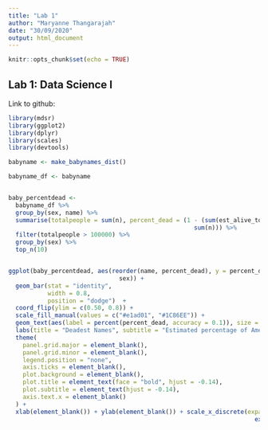 ```yaml
---
title: "Lab 1"
author: "Maryanne Thangarajah"
date: "30/09/2020"
output: html_document
---
```


```r
knitr::opts_chunk$set(echo = TRUE)
```

## Lab 1: Data Science I

Link to github: 

```r
library(mdsr)
library(ggplot2)
library(dplyr)
library(scales)
library(devtools)
```


```r
babyname <- make_babynames_dist()

babyname_df <- babyname


baby_percentdead <-
  babyname_df %>%
  group_by(sex, name) %>%
  summarise(totalpeople = sum(n), percent_dead = (1 - (sum(est_alive_today)) /
                                                    sum(n))) %>%
  filter(totalpeople > 100000) %>%
  group_by(sex) %>%
  top_n(10)


ggplot(baby_percentdead, aes(reorder(name, percent_dead), y = percent_dead, fill =
                               sex)) +
  geom_bar(stat = "identity",
           width = 0.8,
           position = "dodge")  +
  coord_flip(ylim = c(0.50, 0.8)) +
  scale_fill_manual(values = c("#e1ad01", "#1C86EE")) +
  geom_text(aes(label = percent(percent_dead, accuracy = 0.1)), size = 4.0, hjust = -0.05) +
  labs(title = "Deadest Names", subtitle = "Estimated percentage of Americans with a given name born since \n1900 who were dead as of Jan. 1, 2014") +
  theme(
    panel.grid.major = element_blank(),
    panel.grid.minor = element_blank(),
    legend.position = "none",
    axis.ticks = element_blank(),
    plot.background = element_blank(),
    plot.title = element_text(face = "bold", hjust = -0.14),
    plot.subtitle = element_text(hjust = -0.14),
    axis.text.x = element_blank()
  ) +
  xlab(element_blank()) + ylab(element_blank()) + scale_x_discrete(expand =
                                                                     expansion(mult = c(0, .03)))  + scale_y_continuous(expand = expansion(mult = c(0, .07)))
```

